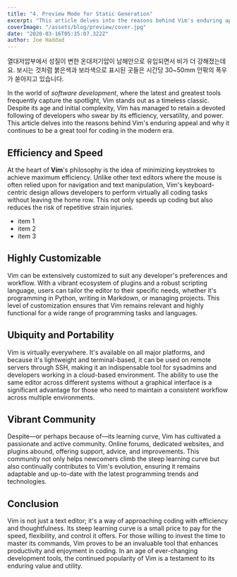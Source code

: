 ```yaml
---
title: "4. Preview Mode for Static Generation"
excerpt: "This article delves into the reasons behind Vim's enduring appeal and why it continues to be a great tool for coding in the modern era."
coverImage: "/assets/blog/preview/cover.jpg"
date: "2020-03-16T05:35:07.322Z"
author: Joe Haddad
---
```


열대저압부에서 성질이 변한 온대저기압이 남해안으로 유입되면서 비가 더 강해졌는데요. 보시는 것처럼 붉은색과 보라색으로 표시된 곳들은 시간당 30~50mm 안팎의 폭우가 쏟아지고 있습니다.

In the world of _software development_, where the latest and greatest tools frequently capture the spotlight, Vim stands out as a timeless classic. Despite its age and initial complexity, Vim has managed to retain a devoted following of developers who swear by its efficiency, versatility, and power. 
This article delves into the reasons behind Vim's enduring appeal and why it continues to be a great tool for coding in the modern era.

## Efficiency and Speed

At the heart of **Vim**'s philosophy is the idea of minimizing keystrokes to achieve maximum efficiency.
Unlike other text editors where the mouse is often relied upon for navigation and text manipulation, Vim's keyboard-centric design allows developers to perform virtually all coding tasks without leaving the home row. This not only speeds up coding but also reduces the risk of repetitive strain injuries.
- item 1
- item 2
- item 3

## Highly Customizable

Vim can be extensively customized to suit any developer's preferences and workflow. With a vibrant ecosystem of plugins and a robust scripting language, users can tailor the editor to their specific needs, whether it's programming in Python, writing in Markdown, or managing projects.
This level of customization ensures that Vim remains relevant and highly functional for a wide range of programming tasks and languages.

## Ubiquity and Portability

Vim is virtually everywhere. It's available on all major platforms, and because it's lightweight and terminal-based, it can be used on remote servers through SSH, making it an indispensable tool for sysadmins and developers working in a cloud-based environment.
The ability to use the same editor across different systems without a graphical interface is a significant advantage for those who need to maintain a consistent workflow across multiple environments.

## Vibrant Community

Despite—or perhaps because of—its learning curve, Vim has cultivated a passionate and active community. Online forums, dedicated websites, and plugins abound, offering support, advice, and improvements.
This community not only helps newcomers climb the steep learning curve but also continually contributes to Vim's evolution, ensuring it remains adaptable and up-to-date with the latest programming trends and technologies.

## Conclusion

Vim is not just a text editor; it's a way of approaching coding with efficiency and thoughtfulness. Its steep learning curve is a small price to pay for the speed, flexibility, and control it offers.
For those willing to invest the time to master its commands, Vim proves to be an invaluable tool that enhances productivity and enjoyment in coding. In an age of ever-changing development tools, the continued popularity of Vim is a testament to its enduring value and utility.
